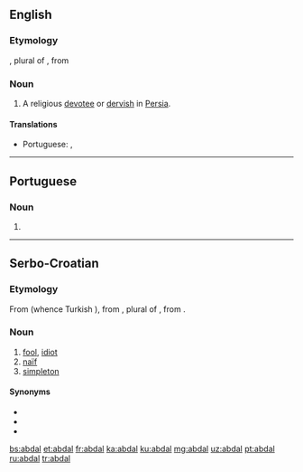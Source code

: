 ==English==

===Etymology===
{{etyl|ar|en}} {{term|اَبْدَال|lang=ar}}, plural of {{term|بَدَل|lang=ar||a [[substitute]]; a good, religious man; [[saint]]}}, from {{term|بَدَلَ|lang=ar||to replace}}

===Noun===
{{en-noun}}

# A religious [[devotee]] or [[dervish]] in [[Persia]].

====Translations====
{{trans-top|religious devotee in Persia}}
* Portuguese: {{t|pt|abdalá|m}}, {{t|pt|abdal|m}}
{{trans-mid}}
{{trans-bottom}}

----

==Portuguese==

===Noun===
{{pt-noun|m}}

# {{alternative form of|abdalá|lang=pt}}

----

==Serbo-Croatian==

===Etymology===
From {{etyl|ota|sh}} {{term|ابدال|tr=abdal, aptal|sc=ota-Arab|lang=ota}} (whence Turkish {{term|abdal|lang=tr}}), from {{etyl|ar|sh}} {{term|اَبْدَال|lang=ar}}, plural of {{term|بَدَل|lang=ar||a [[substitute]]}}, from {{term|بَدَلَ|lang=ar||to replace}}.

===Noun===
{{sh-noun|g=m|pl=abdali|r|абдал}}

# [[fool]], [[idiot]]
# [[naïf]]
# [[simpleton]]

====Synonyms====
* {{l|sh|budala}}
* {{l|sh|glupak}}
* {{l|sh|naivčina}}

[[bs:abdal]]
[[et:abdal]]
[[fr:abdal]]
[[ka:abdal]]
[[ku:abdal]]
[[mg:abdal]]
[[uz:abdal]]
[[pt:abdal]]
[[ru:abdal]]
[[tr:abdal]]
